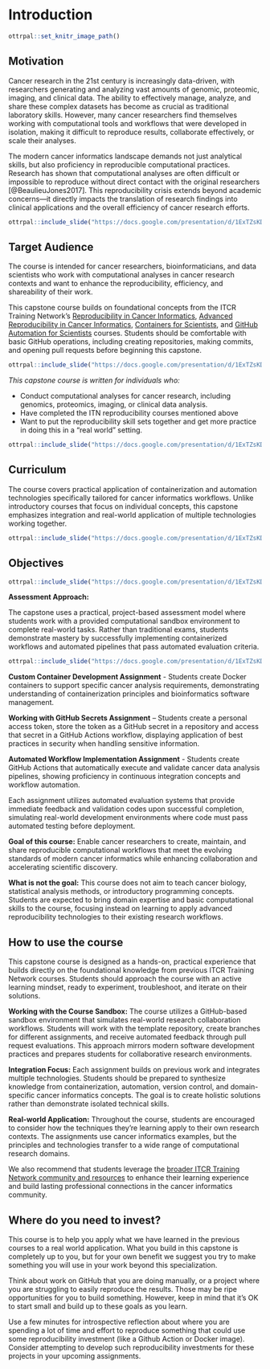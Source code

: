 # Introduction

```r
ottrpal::set_knitr_image_path()
```

## Motivation

Cancer research in the 21st century is increasingly data-driven, with researchers generating and analyzing vast amounts of genomic, proteomic, imaging, and clinical data. The ability to effectively manage, analyze, and share these complex datasets has become as crucial as traditional laboratory skills. However, many cancer researchers find themselves working with computational tools and workflows that were developed in isolation, making it difficult to reproduce results, collaborate effectively, or scale their analyses.

The modern cancer informatics landscape demands not just analytical skills, but also proficiency in reproducible computational practices. Research has shown that computational analyses are often difficult or impossible to reproduce without direct contact with the original researchers [@BeaulieuJones2017]. This reproducibility crisis extends beyond academic concerns—it directly impacts the translation of research findings into clinical applications and the overall efficiency of cancer research efforts.

```r
ottrpal::include_slide("https://docs.google.com/presentation/d/1ExTZsKDHKM0fIi0_tB80qd8cHvqjEDyNJp-OsnvZ19o/edit?slide=id.g30a4bb0444d_0_948#slide=id.g30a4bb0444d_0_948")
```

## Target Audience

The course is intended for cancer researchers, bioinformaticians, and data scientists who work with computational analyses in cancer research contexts and want to enhance the reproducibility, efficiency, and shareability of their work.

This capstone course builds on foundational concepts from the ITCR Training Network's [Reproducibility in Cancer Informatics](https://jhudatascience.org/Reproducibility_in_Cancer_Informatics/introduction.html), [Advanced Reproducibility in Cancer Informatics](https://jhudatascience.org/Adv_Reproducibility_in_Cancer_Informatics/introduction.html), [Containers for Scientists](https://hutchdatascience.org/Containers_for_Scientists/), and [GitHub Automation for Scientists](https://hutchdatascience.org/GitHub_Automation_for_Scientists/) courses. Students should be comfortable with basic GitHub operations, including creating repositories, making commits, and opening pull requests before beginning this capstone.


```r
ottrpal::include_slide("https://docs.google.com/presentation/d/1ExTZsKDHKM0fIi0_tB80qd8cHvqjEDyNJp-OsnvZ19o/edit?slide=id.g366a6ed3497_0_211#slide=id.g366a6ed3497_0_211")
```

_This capstone course is written for individuals who:_

- Conduct computational analyses for cancer research, including genomics, proteomics, imaging, or clinical data analysis.
- Have completed the ITN reproducibility courses mentioned above
- Want to put the reproducibility skill sets together and get more practice in doing this in a “real world” setting.


```r
ottrpal::include_slide("https://docs.google.com/presentation/d/1ExTZsKDHKM0fIi0_tB80qd8cHvqjEDyNJp-OsnvZ19o/edit?slide=id.g30a4c584926_0_5#slide=id.g30a4c584926_0_5")
```



## Curriculum

The course covers practical application of containerization and automation technologies specifically tailored for cancer informatics workflows. Unlike introductory courses that focus on individual concepts, this capstone emphasizes integration and real-world application of multiple technologies working together.


```r
ottrpal::include_slide("https://docs.google.com/presentation/d/1ExTZsKDHKM0fIi0_tB80qd8cHvqjEDyNJp-OsnvZ19o/edit?slide=id.g366a6ed3497_0_0#slide=id.g366a6ed3497_0_0")
```

## Objectives

```r
ottrpal::include_slide("https://docs.google.com/presentation/d/1ExTZsKDHKM0fIi0_tB80qd8cHvqjEDyNJp-OsnvZ19o/edit?slide=id.g30a4c584926_0_0#slide=id.g30a4c584926_0_0")
```

**Assessment Approach:**

The capstone uses a practical, project-based assessment model where students work with a provided computational sandbox environment to complete real-world tasks. Rather than traditional exams, students demonstrate mastery by successfully implementing containerized workflows and automated pipelines that pass automated evaluation criteria.

```r
ottrpal::include_slide("https://docs.google.com/presentation/d/1ExTZsKDHKM0fIi0_tB80qd8cHvqjEDyNJp-OsnvZ19o/edit?slide=id.g368818bb4f3_0_162#slide=id.g368818bb4f3_0_162")
```

**Custom Container Development Assignment** - Students create Docker containers to support specific cancer analysis requirements, demonstrating understanding of containerization principles and bioinformatics software management.

**Working with GitHub Secrets Assignment** -- Students create a personal access token, store the token as a GitHub secret in a repository and access that secret in a GitHub Actions workflow, displaying application of best practices in security when handling sensitive information.

**Automated Workflow Implementation Assignment** - Students create GitHub Actions that automatically execute and validate cancer data analysis pipelines, showing proficiency in continuous integration concepts and workflow automation.

Each assignment utilizes automated evaluation systems that provide immediate feedback and validation codes upon successful completion, simulating real-world development environments where code must pass automated testing before deployment.

**Goal of this course:**
Enable cancer researchers to create, maintain, and share reproducible computational workflows that meet the evolving standards of modern cancer informatics while enhancing collaboration and accelerating scientific discovery.

**What is not the goal:**
This course does not aim to teach cancer biology, statistical analysis methods, or introductory programming concepts. Students are expected to bring domain expertise and basic computational skills to the course, focusing instead on learning to apply advanced reproducibility technologies to their existing research workflows.

## How to use the course

This capstone course is designed as a hands-on, practical experience that builds directly on the foundational knowledge from previous ITCR Training Network courses. Students should approach the course with an active learning mindset, ready to experiment, troubleshoot, and iterate on their solutions.

**Working with the Course Sandbox:**
The course utilizes a GitHub-based sandbox environment that simulates real-world research collaboration workflows. Students will work with the template repository, create branches for different assignments, and receive automated feedback through pull request evaluations. This approach mirrors modern software development practices and prepares students for collaborative research environments.

**Integration Focus:**
Each assignment builds on previous work and integrates multiple technologies. Students should be prepared to synthesize knowledge from containerization, automation, version control, and domain-specific cancer informatics concepts. The goal is to create holistic solutions rather than demonstrate isolated technical skills.

**Real-world Application:**
Throughout the course, students are encouraged to consider how the techniques they're learning apply to their own research contexts. The assignments use cancer informatics examples, but the principles and technologies transfer to a wide range of computational research domains.

We also recommend that students leverage the [broader ITCR Training Network community and resources](https://www.itcrtraining.org/) to enhance their learning experience and build lasting professional connections in the cancer informatics community.

## Where do you need to invest?

This course is to help you apply what we have learned in the previous courses to a real world application. What you build in this capstone is completely up to you, but for your own benefit we suggest you try to make something you will use in your work beyond this specialization.

Think about work on GitHub that you are doing manually, or a project where you are struggling to easily reproduce the results. Those may be ripe opportunities for you to build something. However, keep in mind that it's OK to start small and build up to these goals as you learn.

Use a few minutes for introspective reflection about where you are spending a lot of time and effort to reproduce something that could use some reproducibility investment (like a Github Action or Docker image). Consider attempting to develop such reproducibility investments for these projects in your upcoming assignments.
